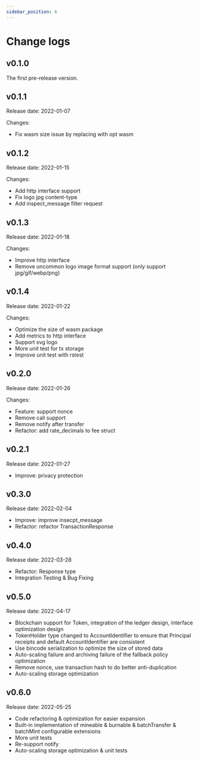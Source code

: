 ```yaml
---
sidebar_position: 6
---
```


# Change logs

<h2>v0.1.0</h2> 
The first pre-release version.

<h2>v0.1.1</h2>
Release date: 2022-01-07  

Changes:  
 - Fix wasm size issue by replacing with opt wasm

<h2>v0.1.2</h2> 
Release date: 2022-01-15  

Changes:
- Add http interface support  
- Fix logo jpg content-type  
- Add inspect_message filter request 

<h2>v0.1.3</h2> 
Release date: 2022-01-18    

Changes:
- Improve http interface  
- Remove uncommon logo image format support (only support jpg/gif/webp/png) 

<h2>v0.1.4</h2> 
Release date: 2022-01-22

Changes:
- Optimize the size of wasm package    
- Add metrics to http interface  
- Support svg logo  
- More unit test for tx storage   
- Improve unit test with rstest  

<h2>v0.2.0</h2> 
Release date: 2022-01-26

Changes:
- Feature: support nonce
- Remove call support
- Remove notify after transfer
- Refactor: add rate_decimals to fee struct

<h2>v0.2.1</h2>
Release date: 2022-01-27

- Improve: privacy protection

<h2>v0.3.0</h2>
Release date: 2022-02-04

- Improve: improve insecpt_message
- Refactor: refactor TransactionResponse

<h2>v0.4.0</h2>
Release date: 2022-03-28

- Refactor: Response type
- Integration Testing & Bug Fixing

<h2>v0.5.0</h2>
Release date: 2022-04-17

- Blockchain support for Token, integration of the ledger design, interface optimization design
- TokenHolder type changed to AccountIdentifier to ensure that Principal receipts and default AccountIdentifier are consistent
- Use bincode serialization to optimize the size of stored data
- Auto-scaling failure and archiving failure of the fallback policy optimization
- Remove nonce, use transaction hash to do better anti-duplication
- Auto-scaling storage optimization

<h2>v0.6.0</h2>
Release date: 2022-05-25

- Code refactoring & optimization for easier expansion
- Built-in implementation of mineable & burnable & batchTransfer & batchMint configurable extensions
- More unit tests
- Re-support notify
- Auto-scaling storage optimization & unit tests